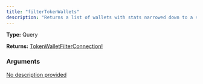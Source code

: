 ```yaml
---
title: "filterTokenWallets"
description: "Returns a list of wallets with stats narrowed down to a specific token."
---
```


**Type:** Query

**Returns:** [TokenWalletFilterConnection!](/api-reference/types/tokenwalletfilterconnection)

### Arguments

<a href="/api-reference/types/filtertokenwalletsinput">
  <ResponseField name="input" type="FilterTokenWalletsInput!" required>
    No description provided
  </ResponseField>
</a>

